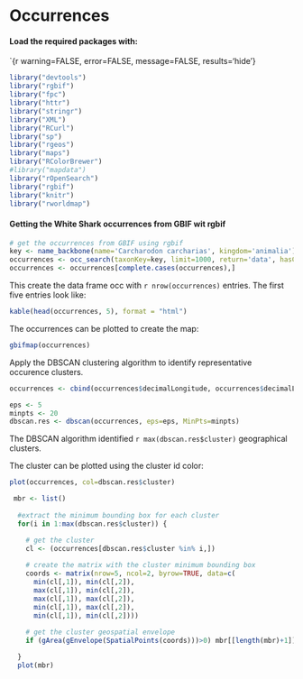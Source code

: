 # Occurrences

#### Load the required packages with:

`` `{r warning=FALSE, error=FALSE, message=FALSE, results='hide'}

```r
library("devtools")
library("rgbif")
library("fpc")
library("httr")
library("stringr")
library("XML")
library("RCurl")
library("sp")
library("rgeos") 
library("maps") 
library("RColorBrewer")
#library("mapdata") 
library("rOpenSearch")
library("rgbif")
library("knitr")
library("rworldmap")
```

#### Getting the White Shark occurrences from GBIF wit rgbif

```r
# get the occurrences from GBIF using rgbif
key <- name_backbone(name='Carcharodon carcharias', kingdom='animalia')$speciesKey
occurrences <- occ_search(taxonKey=key, limit=1000, return='data', hasCoordinate=TRUE)
occurrences <- occurrences[complete.cases(occurrences),]
```

This create the data frame occ with `r nrow(occurrences)` entries. The first five entries look like:

```r
kable(head(occurrences, 5), format = "html")
```

The occurrences can be plotted to create the map:

```r
gbifmap(occurrences)
```

Apply the DBSCAN clustering algorithm to identify representative occurence clusters.

```r
occurrences <- cbind(occurrences$decimalLongitude, occurrences$decimalLatitude)

eps <- 5
minpts <- 20
dbscan.res <- dbscan(occurrences, eps=eps, MinPts=minpts)
```

The DBSCAN algorithm identified `r max(dbscan.res$cluster)` geographical clusters.

The cluster can be plotted using the cluster id color:

```r
plot(occurrences, col=dbscan.res$cluster)
```

```r
 mbr <- list()
  
  #extract the minimum bounding box for each cluster
  for(i in 1:max(dbscan.res$cluster)) {

    # get the cluster
    cl <- (occurrences[dbscan.res$cluster %in% i,])
  
    # create the matrix with the cluster minimum bounding box
    coords <- matrix(nrow=5, ncol=2, byrow=TRUE, data=c(
      min(cl[,1]), min(cl[,2]),
      max(cl[,1]), min(cl[,2]),
      max(cl[,1]), max(cl[,2]),
      min(cl[,1]), max(cl[,2]),
      min(cl[,1]), min(cl[,2])))
  
    # get the cluster geospatial envelope
    if (gArea(gEnvelope(SpatialPoints(coords)))>0) mbr[[length(mbr)+1]] <- gEnvelope(SpatialPoints(coords))

  }
  plot(mbr)
```
